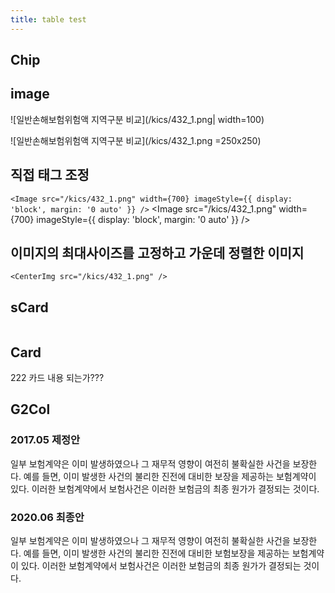 ```yaml
---
title: table test
---
```



## Chip 
<Chip label=" 대상이 맞는지 확인하기 !!!" icon="pi pi-spin pi-star-fill" removable />

## image
![일반손해보험위험액 지역구분 비교](/kics/432_1.png| width=100)

![일반손해보험위험액 지역구분 비교](/kics/432_1.png =250x250)
## 직접 태그 조정
```<Image src="/kics/432_1.png" width={700} imageStyle={{ display: 'block', margin: '0 auto' }} />```
<Image src="/kics/432_1.png" width={700} imageStyle={{ display: 'block', margin: '0 auto' }} />

## 이미지의 최대사이즈를 고정하고 가운데 정렬한 이미지
```<CenterImg src="/kics/432_1.png" />```
<CenterImg src="/kics/432_1.png" />

## sCard
<Math>
<SCard>
카드 내용 되는가???
</SCard>
</Math>

## Card

<Card>
222 카드 내용 되는가???
</Card>

## G2Col

<G2Col>
    <Callout severity ="success">

### 2017.05 제정안
일부 보험계약은 이미 발생하였으나 그 재무적 영향이 여전히 불확실한 사건을 보장한다. 예를 들면, 이미 발생한 사건의 불리한 진전에 대비한 보장을 제공하는 보험계약이 있다. 이러한 보험계약에서 보험사건은 이러한 보험금의 최종 원가가 결정되는 것이다.
    </Callout>
    <Callout severity ="info">

### 2020.06 최종안
일부 보험계약은 이미 발생하였으나 그 재무적 영향이 여전히 불확실한 사건을 보장한다. 예를 들면, 이미 발생한 사건의 불리한 진전에 대비한 보험보장을 제공하는 보험계약이 있다. 이러한 보험계약에서 보험사건은 이러한 보험금의 최종 원가가 결정되는 것이다.
    </Callout>
</G2Col>
